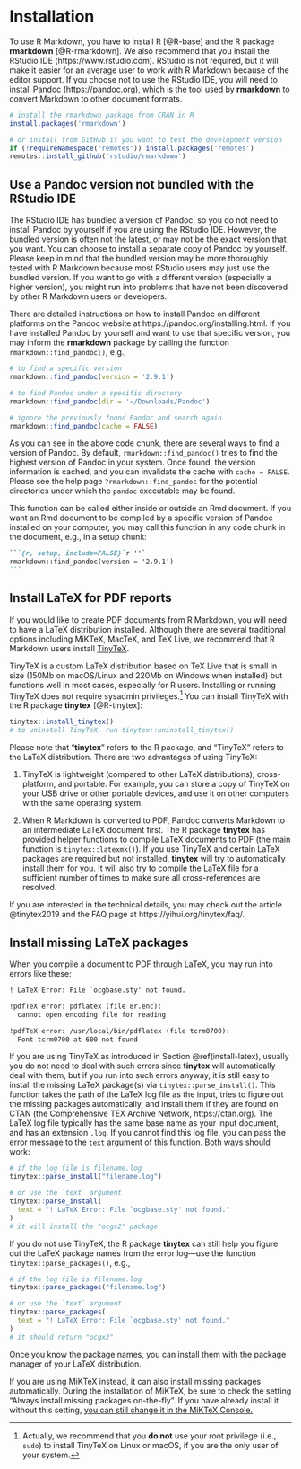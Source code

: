 \mainmatter

# Installation

To use R Markdown, you have to install R [@R-base] and the R package **rmarkdown** [@R-rmarkdown]. We also recommend that you install the RStudio IDE (https://www.rstudio.com). RStudio is not required, but it will make it easier for an average user to work with R Markdown because of the editor support. If you choose not to use the RStudio IDE, you will need to install Pandoc\index{Pandoc} (https://pandoc.org), which is the tool used by **rmarkdown** to convert Markdown to other document formats.

```r
# install the rmarkdown package from CRAN in R
install.packages('rmarkdown')

# or install from GitHub if you want to test the development version
if (!requireNamespace("remotes")) install.packages('remotes')
remotes::install_github('rstudio/rmarkdown')
```

## Use a Pandoc version not bundled with the RStudio IDE {#install-pandoc}

The RStudio IDE has bundled a version of Pandoc, so you do not need to install Pandoc by yourself if you are using the RStudio IDE. However, the bundled version is often not the latest, or may not be the exact version that you want. You can choose to install a separate copy of Pandoc by yourself. Please keep in mind that the bundled version may be more thoroughly tested with R Markdown because most RStudio users may just use the bundled version. If you want to go with a different version (especially a higher version), you might run into problems that have not been discovered by other R Markdown users or developers.

There are detailed instructions on how to install Pandoc on different platforms on the Pandoc website at https://pandoc.org/installing.html. If you have installed Pandoc by yourself and want to use that specific version, you may inform the **rmarkdown** package by calling the function `rmarkdown::find_pandoc()`, e.g.,

```r
# to find a specific version
rmarkdown::find_pandoc(version = '2.9.1')

# to find Pandoc under a specific directory
rmarkdown::find_pandoc(dir = '~/Downloads/Pandoc')

# ignore the previously found Pandoc and search again
rmarkdown::find_pandoc(cache = FALSE)
```

As you can see in the above code chunk, there are several ways to find a version of Pandoc. By default, `rmarkdown::find_pandoc()` tries to find the highest version of Pandoc in your system. Once found, the version information is cached, and you can invalidate the cache with `cache = FALSE`. Please see the help page `?rmarkdown::find_pandoc` for the potential directories under which the `pandoc` executable may be found.

This function can be called either inside or outside an Rmd document. If you want an Rmd document to be compiled by a specific version of Pandoc installed on your computer, you may call this function in any code chunk in the document, e.g., in a setup chunk:

````md
```{r, setup, include=FALSE}`r ''`
rmarkdown::find_pandoc(version = '2.9.1')
```
````

## Install LaTeX for PDF reports {#install-latex}

If you would like to create PDF documents from R Markdown, you will need to have a LaTeX distribution installed. Although there are several traditional options including MiKTeX, MacTeX, and TeX Live, we recommend that R Markdown users install [TinyTeX](https://yihui.org/tinytex/).

TinyTeX is a custom LaTeX distribution based on TeX Live that is small in size (150Mb on macOS/Linux and 220Mb on Windows when installed) but functions well in most cases, especially for R users. Installing or running TinyTeX does not require sysadmin privileges.^[Actually, we recommend that you **do not** use your root privilege (i.e., `sudo`) to install TinyTeX on Linux or macOS, if you are the only user of your system.] You can install TinyTeX with the R package **tinytex** [@R-tinytex]:

```r
tinytex::install_tinytex()
# to uninstall TinyTeX, run tinytex::uninstall_tinytex() 
```

Please note that "**tinytex**" refers to the R package, and "TinyTeX" refers to the LaTeX distribution. There are two advantages of using TinyTeX: 

1. TinyTeX is lightweight (compared to other LaTeX distributions), cross-platform, and portable. For example, you can store a copy of TinyTeX on your USB drive or other portable devices, and use it on other computers with the same operating system. 

1. When R Markdown is converted to PDF, Pandoc converts Markdown to an intermediate LaTeX document first. The R package **tinytex** has provided helper functions to compile LaTeX documents to PDF (the main function is `tinytex::latexmk()`). If you use TinyTeX and certain LaTeX packages are required but not installed, **tinytex** will try to automatically install them for you. It will also try to compile the LaTeX file for a sufficient number of times to make sure all cross-references are resolved.

If you are interested in the technical details, you may check out the article @tinytex2019 and the FAQ page at https://yihui.org/tinytex/faq/.

## Install missing LaTeX packages {#install-latex-pkgs}

When you compile a document to PDF through LaTeX, you may run into errors like these:

```latex
! LaTeX Error: File `ocgbase.sty' not found.

!pdfTeX error: pdflatex (file 8r.enc):
  cannot open encoding file for reading

!pdfTeX error: /usr/local/bin/pdflatex (file tcrm0700):
  Font tcrm0700 at 600 not found
```

If you are using TinyTeX as introduced in Section \@ref(install-latex), usually you do not need to deal with such errors since **tinytex** will automatically deal with them, but if you run into such errors anyway, it is still easy to install the missing LaTeX package(s) via `tinytex::parse_install()`. This function takes the path of the LaTeX log file as the input, tries to figure out the missing packages automatically, and install them if they are found on CTAN (the Comprehensive TEX Archive Network, https://ctan.org). The LaTeX log file typically has the same base name as your input document, and has an extension `.log`. If you cannot find this log file, you can pass the error message to the `text` argument of this function. Both ways should work:

```r
# if the log file is filename.log
tinytex::parse_install("filename.log")

# or use the `text` argument
tinytex::parse_install(
  text = "! LaTeX Error: File `ocgbase.sty' not found."
)
# it will install the "ocgx2" package
```

If you do not use TinyTeX, the R package **tinytex** can still help you figure out the LaTeX package names from the error log---use the function `tinytex::parse_packages()`, e.g.,

```r
# if the log file is filename.log
tinytex::parse_packages("filename.log")

# or use the `text` argument
tinytex::parse_packages(
  text = "! LaTeX Error: File `ocgbase.sty' not found."
)
# it should return "ocgx2"
```

Once you know the package names, you can install them with the package manager of your LaTeX distribution.

If you are using MiKTeX instead, it can also install missing packages automatically. During the installation of MiKTeX, be sure to check the setting "Always install missing packages on-the-fly". If you have already install it without this setting, [you can still change it in the MiKTeX Console.](https://github.com/rstudio/rmarkdown/issues/1285#issuecomment-374340175)
